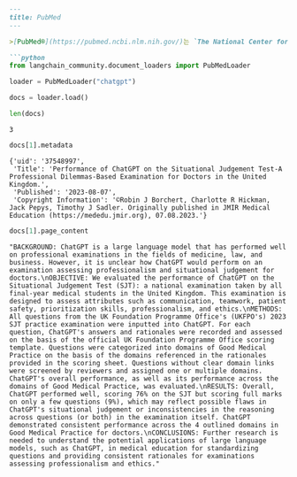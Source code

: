 ```markdown
---
title: PubMed
---

>[PubMed®](https://pubmed.ncbi.nlm.nih.gov/)는 `The National Center for Biotechnology Information, National Library of Medicine`에서 제공하는 서비스로, `MEDLINE`, 생명과학 저널 및 온라인 도서의 생물의학 문헌에 대한 3,500만 개 이상의 인용을 포함하고 있습니다. 인용에는 `PubMed Central` 및 출판사 웹사이트의 전문 콘텐츠 링크가 포함될 수 있습니다.

```python
from langchain_community.document_loaders import PubMedLoader
```

```python
loader = PubMedLoader("chatgpt")
```

```python
docs = loader.load()
```

```python
len(docs)
```

```output
3
```

```python
docs[1].metadata
```

```output
{'uid': '37548997',
 'Title': 'Performance of ChatGPT on the Situational Judgement Test-A Professional Dilemmas-Based Examination for Doctors in the United Kingdom.',
 'Published': '2023-08-07',
 'Copyright Information': '©Robin J Borchert, Charlotte R Hickman, Jack Pepys, Timothy J Sadler. Originally published in JMIR Medical Education (https://mededu.jmir.org), 07.08.2023.'}
```

```python
docs[1].page_content
```

```output
"BACKGROUND: ChatGPT is a large language model that has performed well on professional examinations in the fields of medicine, law, and business. However, it is unclear how ChatGPT would perform on an examination assessing professionalism and situational judgement for doctors.\nOBJECTIVE: We evaluated the performance of ChatGPT on the Situational Judgement Test (SJT): a national examination taken by all final-year medical students in the United Kingdom. This examination is designed to assess attributes such as communication, teamwork, patient safety, prioritization skills, professionalism, and ethics.\nMETHODS: All questions from the UK Foundation Programme Office's (UKFPO's) 2023 SJT practice examination were inputted into ChatGPT. For each question, ChatGPT's answers and rationales were recorded and assessed on the basis of the official UK Foundation Programme Office scoring template. Questions were categorized into domains of Good Medical Practice on the basis of the domains referenced in the rationales provided in the scoring sheet. Questions without clear domain links were screened by reviewers and assigned one or multiple domains. ChatGPT's overall performance, as well as its performance across the domains of Good Medical Practice, was evaluated.\nRESULTS: Overall, ChatGPT performed well, scoring 76% on the SJT but scoring full marks on only a few questions (9%), which may reflect possible flaws in ChatGPT's situational judgement or inconsistencies in the reasoning across questions (or both) in the examination itself. ChatGPT demonstrated consistent performance across the 4 outlined domains in Good Medical Practice for doctors.\nCONCLUSIONS: Further research is needed to understand the potential applications of large language models, such as ChatGPT, in medical education for standardizing questions and providing consistent rationales for examinations assessing professionalism and ethics."
```

```python

```
```